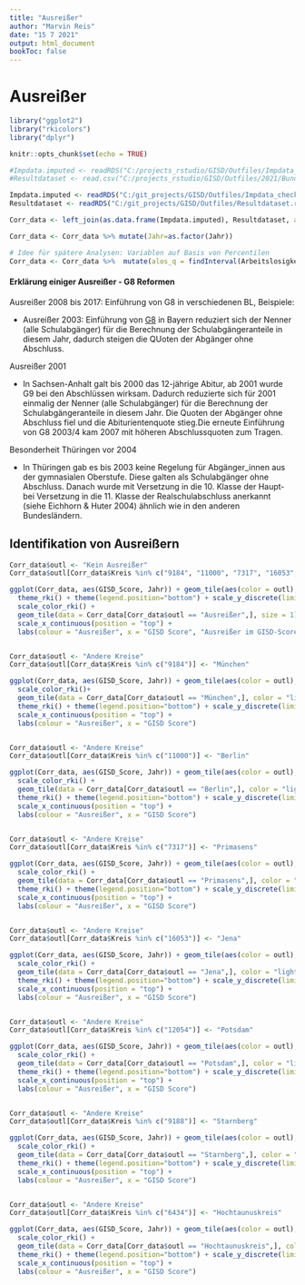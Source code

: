 ```yaml
---
title: "Ausreißer"
author: "Marvin Reis"
date: "15 7 2021"
output: html_document
bookToc: false
---
```


# Ausreißer 

```r
library("ggplot2")
library("rkicolors")
library("dplyr")

knitr::opts_chunk$set(echo = TRUE)
```

```r

#Impdata.imputed <- readRDS("C:/projects_rstudio/GISD/Outfiles/Impdata_check.rds")
#Resultdataset <- read.csv("C:/projects_rstudio/GISD/Outfiles/2021/Bund/Gemeinde/Gemeinde.csv")

Impdata.imputed <- readRDS("C:/git_projects/GISD/Outfiles/Impdata_check.rds")
Resultdataset <- readRDS("C:/git_projects/GISD/Outfiles/Resultdataset.rds")

Corr_data <- left_join(as.data.frame(Impdata.imputed), Resultdataset, all.x = TRUE)

Corr_data <- Corr_data %>% mutate(Jahr=as.factor(Jahr))

# Idee für spätere Analysen: Variablen auf Basis von Percentilen
Corr_data <- Corr_data %>%  mutate(alos_q = findInterval(Arbeitslosigkeit, quantile(Arbeitslosigkeit,   probs=0:100/100, type=9)), alos_q = findInterval(alos_q, c(1:100)), beschAkad_q = findInterval(BeschaeftigtemitakadAbschluss, quantile(BeschaeftigtemitakadAbschluss,   probs=0:100/100 , type=9)),  beschAkad_q = findInterval(beschAkad_q, c(1:100)))
```

#### Erklärung einiger Ausreißer - G8 Reformen


Ausreißer 2008 bis 2017: Einführung von G8 in verschiedenen BL, Beispiele:

- Ausreißer 2003: Einführung von [G8](https://de.wikipedia.org/wiki/Abitur_in_Bayern_(G8)#%C3%9Cbergangsphase) in Bayern reduziert sich der Nenner (alle Schulabgänger) für die Berechnung der Schulabgängeranteile in diesem Jahr, dadurch steigen die QUoten der Abgänger ohne Abschluss.


Ausreißer 2001

- In Sachsen-Anhalt galt bis 2000 das 12-jährige Abitur, ab 2001 wurde G9 bei den Abschlüssen wirksam. Dadurch reduzierte sich für 2001 einmalig der Nenner (alle Schulabgänger) für die Berechnung der Schulabgängeranteile in diesem Jahr. Die Quoten der Abgänger ohne Abschluss fiel und die Abiturientenquote stieg.Die erneute Einführung von G8 2003/4 kam 2007 mit höheren Abschlussquoten zum Tragen. 

Besonderheit Thüringen vor 2004

-  In Thüringen gab es bis 2003 keine Regelung für Abgänger_innen aus der gymnasialen Oberstufe. Diese galten als Schulabgänger ohne Abschluss. Danach wurde mit Versetzung in die 10. Klasse der Haupt- bei Versetzung in die 11. Klasse der Realschulabschluss anerkannt (siehe Eichhorn & Huter 2004) ähnlich wie in den anderen Bundesländern.


## Identifikation von Ausreißern
```r
Corr_data$outl <- "Kein Ausreißer"
Corr_data$outl[Corr_data$Kreis %in% c("9184", "11000", "7317", "16053", "12054", "9188", "6434")] <- "Ausreißer"

ggplot(Corr_data, aes(GISD_Score, Jahr)) + geom_tile(aes(color = outl), alpha = 0.5, size =0.75) + 
  theme_rki() + theme(legend.position="bottom") + scale_y_discrete(limits=rev) + 
  scale_color_rki() +
  geom_tile(data = Corr_data[Corr_data$outl == "Ausreißer",], size = 1) +
  scale_x_continuous(position = "top") +
  labs(colour = "Ausreißer", x = "GISD Score", "Ausreißer im GISD-Score")


Corr_data$outl <- "Andere Kreise"
Corr_data$outl[Corr_data$Kreis %in% c("9184")] <- "München"

ggplot(Corr_data, aes(GISD_Score, Jahr)) + geom_tile(aes(color = outl), alpha = 0.5, size =0.5) +
  scale_color_rki()+
  geom_tile(data = Corr_data[Corr_data$outl == "München",], color = "lightblue", size = 1.5) +
  theme_rki() + theme(legend.position="bottom") + scale_y_discrete(limits=rev) + 
  scale_x_continuous(position = "top") +
  labs(colour = "Ausreißer", x = "GISD Score")


Corr_data$outl <- "Andere Kreise"
Corr_data$outl[Corr_data$Kreis %in% c("11000")] <- "Berlin"

ggplot(Corr_data, aes(GISD_Score, Jahr)) + geom_tile(aes(color = outl), alpha = 0.5, size =0.5) + 
  scale_color_rki() +
  geom_tile(data = Corr_data[Corr_data$outl == "Berlin",], color = "lightblue", size = 1.5) +
  theme_rki() + theme(legend.position="bottom") + scale_y_discrete(limits=rev) + 
  scale_x_continuous(position = "top") +
  labs(colour = "Ausreißer", x = "GISD Score")


Corr_data$outl <- "Andere Kreise"
Corr_data$outl[Corr_data$Kreis %in% c("7317")] <- "Primasens"

ggplot(Corr_data, aes(GISD_Score, Jahr)) + geom_tile(aes(color = outl), alpha = 0.5, size =0.5) +
  scale_color_rki() +
  geom_tile(data = Corr_data[Corr_data$outl == "Primasens",], color = "lightblue", size = 1.5) +
  theme_rki() + theme(legend.position="bottom") + scale_y_discrete(limits=rev) + 
  scale_x_continuous(position = "top") +
  labs(colour = "Ausreißer", x = "GISD Score")


Corr_data$outl <- "Andere Kreise"
Corr_data$outl[Corr_data$Kreis %in% c("16053")] <- "Jena"

ggplot(Corr_data, aes(GISD_Score, Jahr)) + geom_tile(aes(color = outl), alpha = 0.5, size =0.5) +
  scale_color_rki() +
  geom_tile(data = Corr_data[Corr_data$outl == "Jena",], color = "lightblue", size = 1.5) +
  theme_rki() + theme(legend.position="bottom") + scale_y_discrete(limits=rev) + 
  scale_x_continuous(position = "top") +
  labs(colour = "Ausreißer", x = "GISD Score")


Corr_data$outl <- "Andere Kreise"
Corr_data$outl[Corr_data$Kreis %in% c("12054")] <- "Potsdam"

ggplot(Corr_data, aes(GISD_Score, Jahr)) + geom_tile(aes(color = outl), alpha = 0.5, size =0.5) +
  scale_color_rki() +
  geom_tile(data = Corr_data[Corr_data$outl == "Potsdam",], color = "lightblue", size = 1.5) +
  theme_rki() + theme(legend.position="bottom") + scale_y_discrete(limits=rev) + 
  scale_x_continuous(position = "top") +
  labs(colour = "Ausreißer", x = "GISD Score")


Corr_data$outl <- "Andere Kreise"
Corr_data$outl[Corr_data$Kreis %in% c("9188")] <- "Starnberg"

ggplot(Corr_data, aes(GISD_Score, Jahr)) + geom_tile(aes(color = outl), alpha = 0.5, size =0.5) +
  scale_color_rki() +
  geom_tile(data = Corr_data[Corr_data$outl == "Starnberg",], color = "lightblue", size = 1.5) +
  theme_rki() + theme(legend.position="bottom") + scale_y_discrete(limits=rev) + 
  scale_x_continuous(position = "top") +
  labs(colour = "Ausreißer", x = "GISD Score")


Corr_data$outl <- "Andere Kreise"
Corr_data$outl[Corr_data$Kreis %in% c("6434")] <- "Hochtaunuskreis"

ggplot(Corr_data, aes(GISD_Score, Jahr)) + geom_tile(aes(color = outl), alpha = 0.5, size =0.5) +
  scale_color_rki() +
  geom_tile(data = Corr_data[Corr_data$outl == "Hochtaunuskreis",], color = "lightblue", size = 1.5) +
  theme_rki() + theme(legend.position="bottom") + scale_y_discrete(limits=rev) + 
  scale_x_continuous(position = "top") +
  labs(colour = "Ausreißer", x = "GISD Score")
```